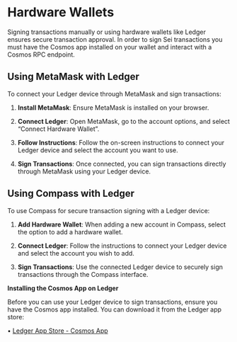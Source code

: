 # Hardware Wallets

Signing transactions manually or using hardware wallets like Ledger ensures secure transaction approval. In order to sign Sei transactions you must have the Cosmos app installed on your wallet and interact with a Cosmos RPC endpoint.

## **Using MetaMask with Ledger**

To connect your Ledger device through MetaMask and sign transactions:

1.	**Install MetaMask**: Ensure MetaMask is installed on your browser.

2.	**Connect Ledger**: Open MetaMask, go to the account options, and select “Connect Hardware Wallet”.

3.	**Follow Instructions**: Follow the on-screen instructions to connect your Ledger device and select the account you want to use.

4.	**Sign Transactions**: Once connected, you can sign transactions directly through MetaMask using your Ledger device.

## **Using Compass with Ledger**

To use Compass for secure transaction signing with a Ledger device:

1.	**Add Hardware Wallet**: When adding a new account in Compass, select the option to add a hardware wallet.

2.	**Connect Ledger**: Follow the instructions to connect your Ledger device and select the account you wish to add.

3.	**Sign Transactions**: Use the connected Ledger device to securely sign transactions through the Compass interface.

**Installing the Cosmos App on Ledger**

Before you can use your Ledger device to sign transactions, ensure you have the Cosmos app installed. You can download it from the Ledger app store:

•	[Ledger App Store - Cosmos App](https://www.ledger.com/apps/cosmos)
